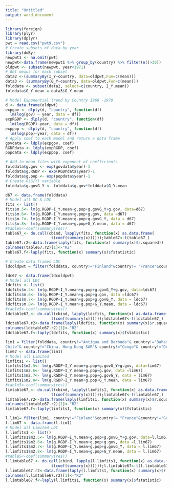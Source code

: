 ```yaml
---
title: "Untitled"
output: word_document
---
```


```r
library(foreign)
library(plyr)
library(dplyr)
pwt = read.csv("pwt9.csv")
# Create subsets of data by year
library(doBy)
newpwt1 <- na.omit(pwt)
newpwt<-data.frame(newpwt1 %>% group_by(country) %>% filter(n()>30))
oldpwt <- subset(newpwt, year<1971)
# Get means for each subset
data2 <-(summaryBy(I_Y~country, data=oldpwt,Fun=c(mean)))
data3 <- (summaryBy(G_Y~country, data=oldpwt,Fun=c(mean)))
folddata <- subset(data2, select=c(country, I_Y.mean))
folddata$G_Y.mean = data3$G_Y.mean
```



```r
# Model Exponential trend by Country 1960 -1970
d <- data.frame(oldpwt)
expgov <- dlply(d, "country", function(df) 
  lm(log(gov) ~ year, data = df))
expRGDP <- dlply(d, "country", function(df) 
  lm(log(RGDP)~year, data = df))
exppop <- dlply(d, "country", function(df) 
  lm(log(pop)~year, data = df))
# Apply coef to each model and return a data frame
govdata <- ldply(expgov, coef)
RGDPdata <- ldply(expRGDP, coef)
popdata <- ldply(exppop, coef)

# Add to mean files with exponent of coefficients
folddata$g.gov <- exp(govdata$year)-1
folddata$g.RGDP <- exp(RGDPdata$year)-1
folddata$g.pop <- exp(popdata$year)-1
# Create G(G/Y) variable
folddata$g.govG_Y <- folddata$g.gov*folddata$G_Y.mean
```



```r
d67 <- data.frame(folddata)
# Model all DC & LDC
fits <- list()
fits$m.5<- lm(g.RGDP~I_Y.mean+g.pop+g.govG_Y+g.gov, data=d67)
fits$m.6<- lm(g.RGDP~I_Y.mean+g.pop+g.gov, data =d67)
fits$m.7<- lm(g.RGDP~I_Y.mean+g.pop+g.govG_Y, data = d67)
fits$m.8<- lm(g.RGDP~I_Y.mean+g.pop+G_Y.mean, data = d67)
#table5<-coef(summary(res))
table67_<- do.call(cbind, lapply(fits, function(x) as.data.frame(
                    t(coef(summary(x))))));table67<-t(table67_)
table67.r2<-data.frame(laply(fits, function(x) summary(x)$r.squared))
colnames(table67.r2)[1]<-"R2"
table67.f<-laply(fits, function(x) summary(x)$fstatistic)
```

```r
# Create data frames LDC
ldcoldpwt = filter(folddata, country!="Finland"&country!= "France"&country!="Germany" &country!="Greece"&country!= "Iceland"&country!="Ireland"&country!="Italy"& country!="Japan"&country!="Luxembourg"&country!="Netherlands"&country!="New Zealand"&country!="Norway"&country!="Portugal"&country!="Spain"&country!="Sweden"&country!="Switzerland"&country!="Turkey"&country!="United Kingdom"&country!=  "United States")

ldc67 <- data.frame(ldcoldpwt)
# Model all LDC
ldcfits <- list()
ldcfits$m.5<- lm(g.RGDP~I_Y.mean+g.pop+g.govG_Y+g.gov, data=ldc67)
ldcfits$m.6<- lm(g.RGDP~I_Y.mean+g.pop+g.gov, data =ldc67)
ldcfits$m.7<- lm(g.RGDP~I_Y.mean+g.pop+g.govG_Y, data = ldc67)
ldcfits$m.8<- lm(g.RGDP~I_Y.mean+g.pop+G_Y.mean, data = ldc67)
#table5<-coef(summary(res))
ldctable67_<- do.call(cbind, lapply(ldcfits, function(x) as.data.frame(
                    t(coef(summary(x))))));ldctable67<-t(ldctable67_)
ldctable67.r2<-data.frame(laply(ldcfits, function(x) summary(x)$r.squared))
colnames(ldctable67.r2)[1]<-"R2"
ldctable67.f<-laply(ldcfits, function(x) summary(x)$fstatistic)

```

```r
lim1 = filter(folddata, country!="Antigua and Barbuda"& country!="Bahamas"& country!="Bahrain"& country!="Benin"& country!="Bhutan"& country!="British Virgin Islands"& country!="Brunei Darussalam"& country!="Burkina Faso"& country!="Cabo Verde"& country!="Cameroon"& country!="Cayman Islands"& country!="Central African Republic"& country!="
Chile"& country!="China, Hong Kong SAR"& country!="Congo"& country!="Denmark"& country!="Dominica"& country!="Dominican Republic"& country!="Gabon"& country!="Gambia"& country!="Ghana"& country!="Grenada"& country!="Hungary"& country!="Iraq"& country!="Kuwait"& country!="Lesotho"& country!="Malawi"& country!="Mauritania"& country!="Montserrat"& country!="Niger"& country!="Rwanda"& country!="Saudi Arabia"& country!="Seychelles"& country!="Singapore"& country!="State of Palestine"& country!="Suriname"& country!="Swaziland"& country!="Taiwan"& country!="Togo"& country!="United Arab Emirates")
lim67 <- data.frame(lim1)
# Model all Limited
limfits1 <- list()
limfits1$m2.5<- lm(g.RGDP~I_Y.mean+g.pop+g.govG_Y+g.gov, data=lim67)
limfits1$m2.6<- lm(g.RGDP~I_Y.mean+g.pop+g.gov, data =lim67)
limfits1$m2.7<- lm(g.RGDP~I_Y.mean+g.pop+g.govG_Y, data = lim67)
limfits1$m2.8<- lm(g.RGDP~I_Y.mean+g.pop+G_Y.mean, data = lim67)
#table5<-coef(summary(res))
limtable67_<- do.call(cbind, lapply(limfits1, function(x) as.data.frame(
                    t(coef(summary(x))))));limtable67<-t(limtable67_)
limtable67.r2<-data.frame(laply(limfits1, function(x) summary(x)$r.squared))
colnames(limtable67.r2)[1]<-"R2"
limtable67.f<-laply(limfits1, function(x) summary(x)$fstatistic)
```

```r
l.lim1= filter(lim1, country!="Finland"&country!= "France"&country!="Germany" &country!="Greece"&country!= "Iceland"&country!="Ireland"&country!="Italy"& country!="Japan"&country!="Luxembourg"&country!="Netherlands"&country!="New Zealand"&country!="Norway"&country!="Portugal"&country!="Spain"&country!="Sweden"&country!="Switzerland"&country!="Turkey"&country!="United Kingdom"&country!=  "United States")
l.lim67 <- data.frame(l.lim1)
# Model all Limited LDC
l.limfits1 <- list()
l.limfits1$m2.5<- lm(g.RGDP~I_Y.mean+g.pop+g.govG_Y+g.gov, data=l.lim67)
l.limfits1$m2.6<- lm(g.RGDP~I_Y.mean+g.pop+g.gov, data =l.lim67)
l.limfits1$m2.7<- lm(g.RGDP~I_Y.mean+g.pop+g.govG_Y, data = l.lim67)
l.limfits1$m2.8<- lm(g.RGDP~I_Y.mean+g.pop+G_Y.mean, data = l.lim67)
#table5<-coef(summary(res))
l.limtable67_<- do.call(cbind, lapply(l.limfits1, function(x) as.data.frame(
                    t(coef(summary(x))))));l.limtable67<-t(l.limtable67_)
l.limtable67.r2<-data.frame(laply(l.limfits1, function(x) summary(x)$r.squared))
colnames(l.limtable67.r2)[1]<-"R2"
l.limtable67.f<-laply(l.limfits1, function(x) summary(x)$fstatistic)
```

